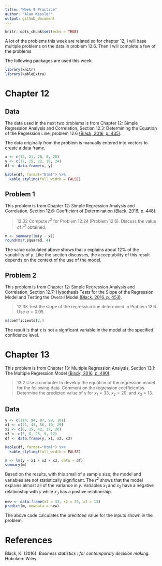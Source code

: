 ```yaml
---
title: "Week 9 Practice"
author: "Alan Kessler"
output: github_document
---
```

```r
knitr::opts_chunk$set(echo = TRUE)
```

A lot of the problems this week are related so for chapter 12, I will base multiple problems on the data in problem 12.6. Then I will complete a few of the problems

The following packages are used this week:

```r
library(knitr)
library(kableExtra)
```

# Chapter 12

## Data

The data used in the next two problems is from Chapter 12: Simple Regression Analysis and Correlation, Section 12.3: Determining the Equation of the Regression Line, problem 12.6 [(Black, 2016, p. 435)](#ref).

The data originally from the problem is manually entered into vectors to create a data frame.

```r
x <- c(12, 21, 28, 8, 20)
y <- c(17, 15, 22, 19, 24)
df <- data.frame(x, y)

kable(df, format="html") %>%
  kable_styling(full_width = FALSE) 
```

## Problem 1

This problem is from Chapter 12: Simple Regression Analysis and Correlation, Section 12.6: Coefficient of Determination [(Black, 2016, p. 448)](#ref).

>12.32 Compute $r^2$ for Problem 12.24 (Problem 12.6). Discuss the value of $r^2$ obtained.

```r
m <- summary(lm(y ~ x))
round(m$r.squared, 4)
```

The value calculated above shows that x explains about 12% of the variability of $y$. Like the section discusses, the acceptability of this result depends on the context of the use of the model.

## Problem 2 

This problem is from Chapter 12: Simple Regression Analysis and Correlation, Section 12.7: Hypothesis Tests for the Slope of the Regression Model and Testing the Overall Model [(Black, 2016, p. 453)](#ref).

>12.38 Test the slope of the regression line determined in Problem 12.6. Use $\alpha=0.05$. 

```r
m$coefficients[2,]
```

The result is that x is not a signficant variable in the model at the specified confidence level.

# Chapter 13

This problem is from Chapter 13: Multiple Regression Analysis, Section 13.1: The Multiple Regression Model [(Black, 2016, p. 480)](#ref).

>13.2 Use a computer to develop the equation of the regression model for the following data. Comment on the regression coefficientss. Determine the predicted value of y for $x_1 = 33$, $x_2 = 29$, and $x_3 = 13$. 

## Data

```r
y <- c(114, 94, 87, 98, 101)
x1 <- c(21, 43, 56, 19, 29)
x2 <- c(6, 25, 42, 27, 20)
x3 <- c(5, 8, 25, 9, 12)
df <- data.frame(y, x1, x2, x3)

kable(df, format="html") %>%
  kable_styling(full_width = FALSE) 
```

```r
m <- lm(y ~ x1 + x2 + x3, data = df)
summary(m)
```

Based on the results, with this small of a sample size, the model and variables are not statistically significant. The $r^2$ shows that the model explains almost all of the variance in $y$. Variables $x_1$ and $x_2$ have a negative relationship with $y$ while $x_3$ has a postive relationship. 

```r
new <- data.frame(x1 = 33, x2 = 29, x3 = 13)
predict(m, newdata = new)
```

The above code calculates the preditced value for the inputs shown in the problem. 

# References {#ref}

Black, K. (2016). *Business statistics : for contemporary decision making*. Hoboken: Wiley.


